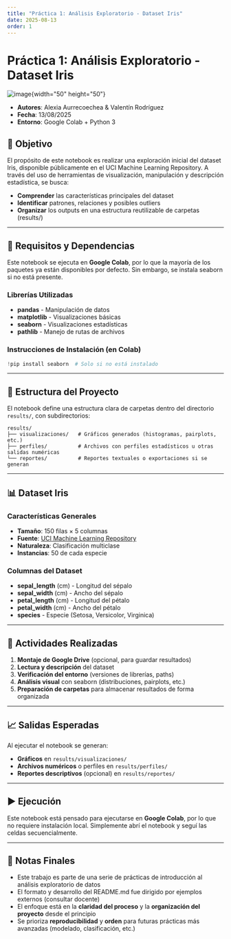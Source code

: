 ```yaml
---
title: "Práctica 1: Análisis Exploratorio - Dataset Iris"
date: 2025-08-13
order: 1
---
```


# Práctica 1: Análisis Exploratorio - Dataset Iris

![image](../../public/perro.png){width="50" height="50"}

- **Autores**: Alexia Aurrecoechea & Valentín Rodríguez
- **Fecha**: 13/08/2025
- **Entorno**: Google Colab + Python 3

## 🎯 Objetivo

El propósito de este notebook es realizar una exploración inicial del dataset Iris, disponible públicamente en el UCI Machine Learning Repository. A través del uso de herramientas de visualización, manipulación y descripción estadística, se busca:

- **Comprender** las características principales del dataset
- **Identificar** patrones, relaciones y posibles outliers
- **Organizar** los outputs en una estructura reutilizable de carpetas (results/)

---

## 🔧 Requisitos y Dependencias

Este notebook se ejecuta en **Google Colab**, por lo que la mayoría de los paquetes ya están disponibles por defecto. Sin embargo, se instala seaborn si no está presente.

### Librerías Utilizadas
- **pandas** - Manipulación de datos
- **matplotlib** - Visualizaciones básicas
- **seaborn** - Visualizaciones estadísticas
- **pathlib** - Manejo de rutas de archivos

### Instrucciones de Instalación (en Colab)
```python
!pip install seaborn  # Solo si no está instalado
```

---

## 📁 Estructura del Proyecto

El notebook define una estructura clara de carpetas dentro del directorio `results/`, con subdirectorios:

```
results/
├── visualizaciones/   # Gráficos generados (histogramas, pairplots, etc.)
├── perfiles/          # Archivos con perfiles estadísticos u otras salidas numéricas
└── reportes/          # Reportes textuales o exportaciones si se generan
```

---

## 📊 Dataset Iris

### Características Generales
- **Tamaño**: 150 filas × 5 columnas
- **Fuente**: [UCI Machine Learning Repository](https://archive.ics.uci.edu/ml/datasets/iris)
- **Naturaleza**: Clasificación multiclase
- **Instancias**: 50 de cada especie

### Columnas del Dataset
- **sepal_length** (cm) - Longitud del sépalo
- **sepal_width** (cm) - Ancho del sépalo  
- **petal_length** (cm) - Longitud del pétalo
- **petal_width** (cm) - Ancho del pétalo
- **species** - Especie (Setosa, Versicolor, Virginica)

---

## 🚀 Actividades Realizadas

1. **Montaje de Google Drive** (opcional, para guardar resultados)
2. **Lectura y descripción** del dataset
3. **Verificación del entorno** (versiones de librerías, paths)
4. **Análisis visual** con seaborn (distribuciones, pairplots, etc.)
5. **Preparación de carpetas** para almacenar resultados de forma organizada

---

## 📈 Salidas Esperadas

Al ejecutar el notebook se generan:

- **Gráficos** en `results/visualizaciones/`
- **Archivos numéricos** o perfiles en `results/perfiles/`
- **Reportes descriptivos** (opcional) en `results/reportes/`

---

## ▶️ Ejecución

Este notebook está pensado para ejecutarse en **Google Colab**, por lo que no requiere instalación local. Simplemente abrí el notebook y seguí las celdas secuencialmente.

---

## 📝 Notas Finales

- Este trabajo es parte de una serie de prácticas de introducción al análisis exploratorio de datos
- El formato y desarrollo del README.md fue dirigido por ejemplos externos (consultar docente)
- El enfoque está en la **claridad del proceso** y la **organización del proyecto** desde el principio
- Se prioriza **reproducibilidad** y **orden** para futuras prácticas más avanzadas (modelado, clasificación, etc.)

